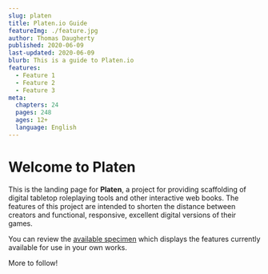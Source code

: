 ```yaml
---
slug: platen
title: Platen.io Guide
featureImg: ./feature.jpg
author: Thomas Daugherty
published: 2020-06-09
last-updated: 2020-06-09
blurb: This is a guide to Platen.io
features:
  - Feature 1
  - Feature 2
  - Feature 3
meta:
  chapters: 24
  pages: 248
  ages: 12+
  language: English
---
```


# Welcome to Platen

This is the landing page for **Platen**, a project for providing scaffolding of digital tabletop roleplaying tools and other interactive web books.
The features of this project are intended to shorten the distance between creators and functional, responsive, excellent digital versions of their games.

You can review the [available specimen](/specimen) which displays the features currently available for use in your own works.

More to follow!
